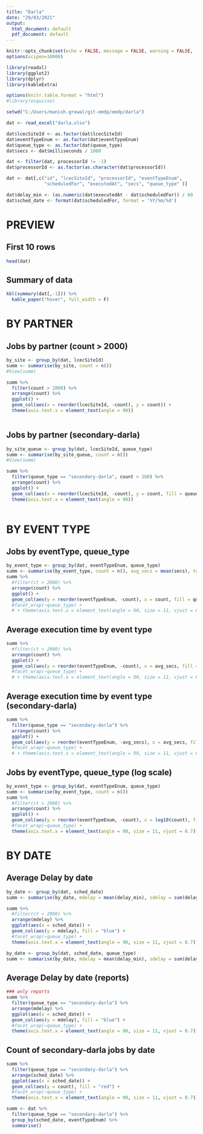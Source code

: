```yaml
---
title: "Darla"
date: "29/03/2021"
output:
  html_document: default
  pdf_document: default
---
```


```r
knitr::opts_chunk$set(echo = FALSE, message = FALSE, warning = FALSE, fig.width = 12)
options(scipen=10000)
```

```r
library(readxl)
library(ggplot2)
library(dplyr)
library(kableExtra)

options(knitr.table.format = "html") 
#library(esquisse)
```


```r

setwd("C:/Users/manish.grewal/git-emdp/emdp/darla")

dat <- read_excel("darla.xlsx")

dat$lcecSiteId <- as.factor(dat$lcecSiteId)
dat$eventTypeEnum <- as.factor(dat$eventTypeEnum)
dat$queue_type <- as.factor(dat$queue_type)
dat$secs <- dat$milliseconds / 1000

dat <- filter(dat, processorId != -1)
dat$processorId <- as.factor(as.character(dat$processorId))

dat <- dat[,c("id", "lcecSiteId", "processorId", "eventTypeEnum", 
              "scheduledFor", "executedAt", "secs", "queue_type" )]

dat$delay_min <- (as.numeric(dat$executedAt - dat$scheduledFor)) / 60
dat$sched_date <- format(dat$scheduledFor, format = '%Y/%m/%d')

```

# PREVIEW

## First 10 rows

```r
head(dat)
```

## Summary of data

```r
kbl(summary(dat[,-1])) %>%
  kable_paper("hover", full_width = F)
```

# BY PARTNER

## Jobs by partner (count > 2000)
```r


by_site <- group_by(dat, lcecSiteId)
summ <- summarise(by_site, count = n())
#View(summ)
```
```r

summ %>%
  filter(count > 2000) %>%
  arrange(count) %>%
  ggplot() +
  geom_col(aes(x = reorder(lcecSiteId, -count), y = count)) +
  theme(axis.text.x = element_text(angle = 90)) 
  
```

## Jobs by partner (secondary-darla)

```r


by_site_queue <- group_by(dat, lcecSiteId, queue_type)
summ <- summarise(by_site_queue, count = n())
#View(summ)
```
```r

summ %>%
  filter(queue_type == "secondary-darla", count > 300) %>%
  arrange(count) %>%
  ggplot() +
  geom_col(aes(x = reorder(lcecSiteId, -count), y = count, fill = queue_type)) +
  theme(axis.text.x = element_text(angle = 90)) 
  
```

# BY EVENT TYPE

## Jobs by eventType, queue_type

```r
by_event_type <- group_by(dat, eventTypeEnum, queue_type)
summ <- summarise(by_event_type, count = n(), avg_secs = mean(secs), total_secs =sum(secs))
summ %>%
  #filter(ct > 2000) %>%
  arrange(count) %>%
  ggplot() +
  geom_col(aes(y = reorder(eventTypeEnum, -count), x = count, fill = queue_type)) 
  #facet_wrap(~queue_type) +
  # + theme(axis.text.x = element_text(angle = 90, size = 11, vjust = 0.7))
```

## Average execution time by event type

```r
summ %>%
  #filter(ct > 2000) %>%
  arrange(count) %>%
  ggplot() +
  geom_col(aes(y = reorder(eventTypeEnum, -count), x = avg_secs, fill = queue_type)) 
  #facet_wrap(~queue_type) +
  # + theme(axis.text.x = element_text(angle = 90, size = 11, vjust = 0.7)) 

```

## Average execution time by event type (secondary-darla)

```r
summ %>%
  filter(queue_type == "secondary-darla") %>%
  arrange(count) %>%
  ggplot() +
  geom_col(aes(y = reorder(eventTypeEnum, -avg_secs), x = avg_secs, fill = queue_type))
  #facet_wrap(~queue_type) +
  # + theme(axis.text.x = element_text(angle = 90, size = 11, vjust = 0.7)) 

```

## Jobs by eventType, queue_type (log scale)


```r
by_event_type <- group_by(dat, eventTypeEnum, queue_type)
summ <- summarise(by_event_type, count = n())
summ %>%
  #filter(ct > 2000) %>%
  arrange(count) %>%
  ggplot() +
  geom_col(aes(y = reorder(eventTypeEnum, -count), x = log10(count), fill = queue_type)) +
  #facet_wrap(~queue_type) +
  theme(axis.text.x = element_text(angle = 90, size = 11, vjust = 0.7)) 

```

# BY DATE

## Average Delay by date

```r
by_date <- group_by(dat, sched_date)
summ <- summarise(by_date, mdelay = mean(delay_min), sdelay = sum(delay_min))

summ %>%
  #filter(ct > 2000) %>%
  arrange(mdelay) %>%
  ggplot(aes(x = sched_date)) +
  geom_col(aes(y = mdelay), fill = "blue") +
  #facet_wrap(~queue_type) +
  theme(axis.text.x = element_text(angle = 90, size = 11, vjust = 0.7))
```


```r
by_date <- group_by(dat, sched_date, queue_type)
summ <- summarise(by_date, mdelay = mean(delay_min), sdelay = sum(delay_min), count = n(), sum_secs = sum(secs))
```

## Average Delay by date (reports)


```r
### only reports
summ %>%
  filter(queue_type == "secondary-darla") %>%
  arrange(mdelay) %>%
  ggplot(aes(x = sched_date)) +
  geom_col(aes(y = mdelay), fill = "blue") +
  #facet_wrap(~queue_type) +
  theme(axis.text.x = element_text(angle = 90, size = 11, vjust = 0.7))
```

## Count of secondary-darla jobs by date

```r
summ %>%
  filter(queue_type == "secondary-darla") %>%
  arrange(sched_date) %>%
  ggplot(aes(x = sched_date)) +
  geom_col(aes(y = count), fill = "red") +
  #facet_wrap(~queue_type) +
  theme(axis.text.x = element_text(angle = 90, size = 11, vjust = 0.7)) 

```



```r
summ <- dat %>%
  filter(queue_type == "secondary-darla") %>%
  group_by(sched_date, eventTypeEnum) %>%
  summarise()
```

